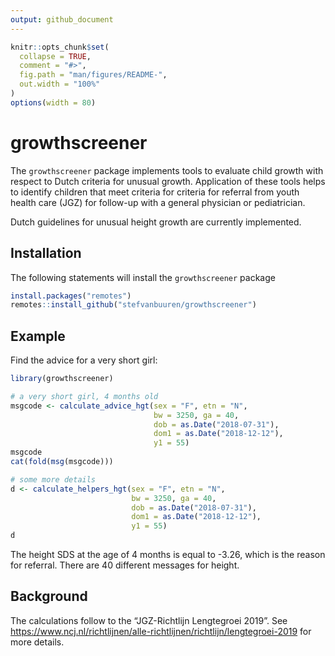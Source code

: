 ```yaml
---
output: github_document
---
```


<!-- README.md is generated from README.Rmd. Please edit that file -->

```r
knitr::opts_chunk$set(
  collapse = TRUE,
  comment = "#>",
  fig.path = "man/figures/README-",
  out.width = "100%"
)
options(width = 80)
```
# growthscreener

<!-- badges: start -->
<!-- badges: end -->

The `growthscreener` package implements tools to evaluate child 
growth with respect to Dutch criteria for unusual growth. 
Application of these tools helps to identify children that meet 
criteria for criteria for referral from youth health care (JGZ) for
follow-up with a general physician or pediatrician.

Dutch guidelines for unusual height growth are currently implemented.

## Installation

The following statements will install the `growthscreener` package

```r
install.packages("remotes")
remotes::install_github("stefvanbuuren/growthscreener")
```

## Example

Find the advice for a very short girl:

```r
library(growthscreener)

# a very short girl, 4 months old
msgcode <- calculate_advice_hgt(sex = "F", etn = "N", 
                                bw = 3250, ga = 40,
                                dob = as.Date("2018-07-31"),
                                dom1 = as.Date("2018-12-12"), 
                                y1 = 55)
msgcode
cat(fold(msg(msgcode)))

# some more details
d <- calculate_helpers_hgt(sex = "F", etn = "N", 
                           bw = 3250, ga = 40,
                           dob = as.Date("2018-07-31"),
                           dom1 = as.Date("2018-12-12"), 
                           y1 = 55)
d
```

The height SDS at the age of 4 months is equal to -3.26, which is 
the reason for referral. There are 40 different messages for height.

## Background

The calculations follow to the "JGZ-Richtlijn Lengtegroei 2019". See
<https://www.ncj.nl/richtlijnen/alle-richtlijnen/richtlijn/lengtegroei-2019>
for more details.
